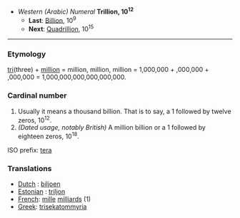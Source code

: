 *''Western (Arabic) Numeral'' '''Trillion, 10<sup>12</sup>'''
**'''Last''': [[Billion]], 10<sup>9</sup>
**'''Next''': [[Quadrillion]], 10<sup>15</sup>

----

===Etymology===
[[tri]](three) + [[million]] = million, million, million = 1,000,000 + ,000,000 + ,000,000 = 1,000,000,000,000,000,000.

===Cardinal number===
#Usually it means a thousand billion. That is to say, a 1 followed by twelve zeros, 10<sup>12</sup>.
#''(Dated usage, notably British)'' A million billion or a 1 followed by eighteen zeros, 10<sup>18</sup>.

ISO prefix: [[tera]]

===Translations===
* [[Dutch]] : [[biljoen]]
* [[Estonian]] : [[triljon]]
* [[French]]: [[mille]] [[milliard]]s (1)
* [[Greek]]: [[trisekatommyria]]